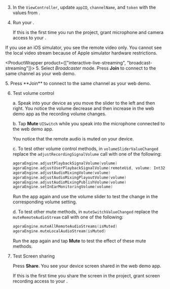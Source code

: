 

3. In the `ViewController`, update `appID`, `channelName`, and `token` with the values from <Vg k="CONSOLE" />.

4. Run your <Vpl k="CLIENT" />.

    If this is the first time you run the project, grant microphone and camera access to your <Vpl k="CLIENT" />.
<PlatformWrapper platform="ios">
    If you use an iOS simulator, you see the remote video only. You cannot see the local video stream because of <Link target="_blank" to="https://help.apple.com/simulator/mac/current/#/devb0244142d">Apple simulator hardware restrictions</Link>.
</PlatformWrapper>

<ProductWrapper product={["interactive-live-streaming", "broadcast-streaming"]}>
5. Select *Broadcaster* mode. Press **Join** to connect to the same channel as your web demo.
</ProductWrapper>

<ProductWrapper product="video-calling">
5. Press **Join** to connect to the same channel as your web demo.
</ProductWrapper>

6. Test volume control

    a. Speak into your device as you move the slider to the left and then right. You notice the volume decrease and then increase in the web demo app as the recording volume changes.

    b. Tap **Mute** `UISwitch` while you speak into the microphone connected to the web demo app.

    You notice that the remote audio is muted on your device.

    c. To test other volume control methods, in `volumeSliderValueChanged` replace the `adjustRecordingSignalVolume` call with one of the following:

    ```swift
    agoraEngine.adjustPlaybackSignalVolume(volume)
    agoraEngine.adjustUserPlaybackSignalVolume(remoteUid, volume: Int32(volume))
    agoraEngine.adjustAudioMixingVolume(volume)
    agoraEngine.adjustAudioMixingPlayoutVolume(volume)
    agoraEngine.adjustAudioMixingPublishVolume(volume)
    agoraEngine.setInEarMonitoringVolume(volume)
    ```
    Run the app again and use the volume slider to test the change in the corresponding volume setting.

    d. To test other mute methods, in `muteSwitchValueChanged` replace the `muteRemoteAudioStream` call with one of the following:

    ```swift
    agoraEngine.muteAllRemoteAudioStreams(isMuted)
    agoraEngine.muteLocalAudioStream(isMuted)
    ```

    Run the app again and tap **Mute** to test the effect of these mute methods.

7. Test Screen sharing

    Press **Share**. You see your device screen shared in the web demo app.

    If this is the first time you share the screen in the project, grant screen recording access to your <Vpl k="CLIENT" />.
